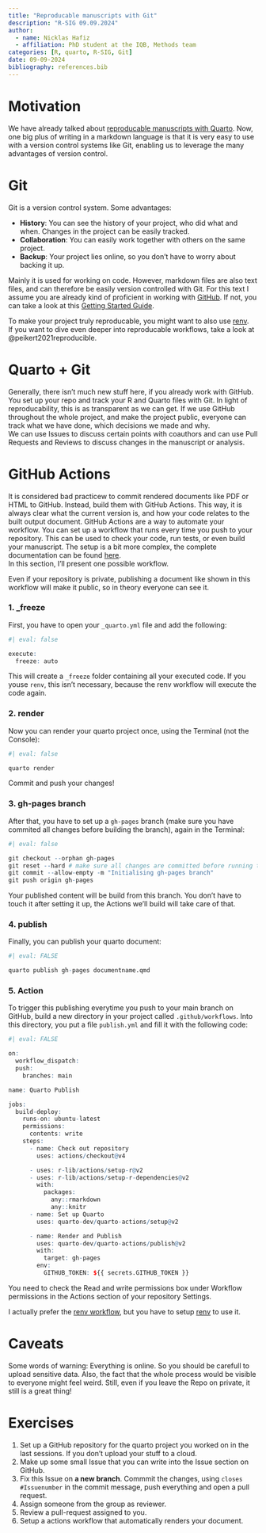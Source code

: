 ```yaml
---
title: "Reproducable manuscripts with Git"
description: "R-SIG 09.09.2024"
author: 
  - name: Nicklas Hafiz
  - affiliation: PhD student at the IQB, Methods team
categories: [R, quarto, R-SIG, Git]
date: 09-09-2024
bibliography: references.bib
---
```


# Motivation
We have already talked about [reproducable manuscripts with Quarto](https://iqb-research.github.io/IQB-Methods/docs/r_sig/24_07_15_quarto_1/). Now, one big plus of writing in a markdown language is that it is very easy to use with a version control systems like Git, enabling us to leverage the many advantages of version control.

# Git
Git is a version control system. Some advantages:

- **History**: You can see the history of your project, who did what and when. Changes in the project can be easily tracked. 
- **Collaboration**: You can easily work together with others on the same project.
- **Backup**: Your project lies online, so you don't have to worry about backing it up. 

Mainly it is used for working on code. However, markdown files are also text files, and can therefore be easily version controlled with Git.
For this text I assume you are already kind of proficient in working with [GitHub](https://github.com/). If not, you can take a look at this [Getting Started Guide](https://docs.github.com/en/get-started/start-your-journey/hello-world).  

::: {.callout .callout-info}
To make your project truly reproducable, you might want to also use [renv](https://iqb-research.github.io/IQB-Methods/docs/r_sig/23_11_06_renv/).   
If you want to dive even deeper into reproducable workflows, take a look at @peikert2021reproducible. 
:::

# Quarto + Git
Generally, there isn't much new stuff here, if you already work with GitHub. You set up your repo and track your R and Quarto files with Git. 
In light of reproducability, this is as transparent as we can get. If we use GitHub throughout the whole project, and make the project public, everyone can track what we have done, which decisions we made and why.  
We can use Issues to discuss certain points with coauthors and can use Pull Requests and Reviews to discuss changes in the manuscript or analysis. 


# GitHub Actions
It is considered bad practicew to commit rendered documents like PDF or HTML to GitHub. Instead, build them with GitHub Actions. This way, it is always clear what the current version is, and how your code relates to the built output document. 
GitHub Actions are a way to automate your workflow. You can set up a workflow that runs every time you push to your repository. This can be used to check your code, run tests, or even build your manuscript. 
The setup is a bit more complex, the complete documentation can be found [here](https://quarto.org/docs/publishing/github-pages.html).   
In this section, I'll present one possible workflow.  

:::{.callout-warning}
Even if your repository is private, publishing a document like shown in this workflow will make it public, so in theory everyone can see it. 
:::

### 1. _freeze

First, you have to open your `_quarto.yml` file and add the following:

```r
#| eval: false

execute:
  freeze: auto
```

This will create a `_freeze` folder containing all your executed code. If you youse `renv`, this isn't necessary, because the renv workflow will execute the code again.  

### 2. render

Now you can render your quarto project once, using the Terminal (not the Console):


```r
#| eval: false

quarto render
```

Commit and push your changes!

### 3. gh-pages branch

After that, you have to set up a `gh-pages` branch (make sure you have commited all changes before building the branch), again in the Terminal:

```r
#| eval: false

git checkout --orphan gh-pages
git reset --hard # make sure all changes are committed before running this!
git commit --allow-empty -m "Initialising gh-pages branch"
git push origin gh-pages
```

Your published content will be build from this branch. You don't have to touch it after setting it up, the Actions we'll build will take care of that. 

### 4. publish

Finally, you can publish your quarto document:

```r
#| eval: FALSE

quarto publish gh-pages documentname.qmd
```

### 5. Action
To trigger this publishing everytime you push to your main branch on GitHub, build a new directory in your project called `.github/workflows`. Into this directory, you put a file `publish.yml` and fill it with the following code:

```r
#| eval: FALSE

on:
  workflow_dispatch:
  push:
    branches: main

name: Quarto Publish

jobs:
  build-deploy:
    runs-on: ubuntu-latest
    permissions:
      contents: write
    steps:
      - name: Check out repository
        uses: actions/checkout@v4

      - uses: r-lib/actions/setup-r@v2
      - uses: r-lib/actions/setup-r-dependencies@v2
        with:
          packages:
            any::rmarkdown
            any::knitr
      - name: Set up Quarto
        uses: quarto-dev/quarto-actions/setup@v2

      - name: Render and Publish
        uses: quarto-dev/quarto-actions/publish@v2
        with:
          target: gh-pages
        env:
          GITHUB_TOKEN: ${{ secrets.GITHUB_TOKEN }}
```

:::{.callout-important}
You need to check the Read and write permissions box under Workflow permissions in the Actions section of your repository Settings. 
:::

:::{.callout-note}
I actually prefer the [renv workflow](https://quarto.org/docs/publishing/github-pages.html#executing-code), but you have to setup [renv](https://iqb-research.github.io/IQB-Methods/docs/r_sig/23_11_06_renv/) to use it. 
:::

# Caveats
Some words of warning: Everything is online. So you should be carefull to upload sensitive data. 
Also, the fact that the whole process would be visible to everyone might feel weird. Still, even if you leave the Repo on private, it still is a great thing!

# Exercises

1. Set up a GitHub repository for the quarto project you worked on in the last sessions. If you don't upload your stuff to a cloud. 
2. Make up some small Issue that you can write into the Issue section on GitHub. 
3. Fix this Issue on **a new branch**. Commmit the changes, using `closes #Issuenumber` in the commit message, push everything and open a pull request. 
4. Assign someone from the group as reviewer. 
5. Review a pull-request assigned to you. 
6. Setup a actions workflow that automatically renders your document. 